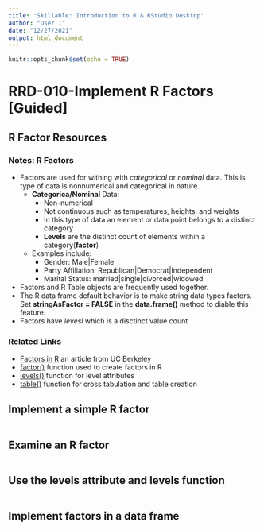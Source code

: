 ```yaml
---
title: 'Skillable: Introduction to R & RStudio Desktop'
author: "User 1"
date: "12/27/2021"
output: html_document
---
```


```r
knitr::opts_chunk$set(echo = TRUE)
```

# RRD-010-Implement R Factors [Guided]
## R Factor Resources
### Notes: R Factors
- Factors are used for withing with *categorical* or *nominal* data. This is type of data is nonnumerical and categorical in nature. 
  - **Categorica/Nominal** Data:
    - Non-numerical
    - Not continuous such as temperatures, heights, and weights
    - In this type of data an element or data point belongs to a distinct category
    - **Levels** are the distinct count of elements within a category(**factor**)
  - Examples include: 
    - Gender: Male|Female
    - Party Affiliation: Republican|Democrat|Independent
    - Marital Status: married|single|divorced|widowed
- Factors and R Table objects are frequently used together. 
- The R data frame default behavior is to make string data types factors. Set **stringAsFactor = FALSE** in the **data.frame()** method to diable this feature.
- Factors have *levesl* which is a disctinct value count

### Related Links
- [Factors in R](https://www.stat.berkeley.edu/~s133/factors.html) an article from UC Berkeley
- [factor()](https://www.rdocumentation.org/packages/base/versions/3.6.2/topics/factor) function used to create factors in R
- [levels()](https://www.rdocumentation.org/packages/base/versions/3.6.2/topics/levels) function for level attributes
- [table()](https://www.rdocumentation.org/packages/base/versions/3.6.2/topics/table) function for cross tabulation and table creation

## Implement a simple R factor
```r




```

## Examine an R factor
```r




```

## Use the levels attribute and levels function
```r





```

## Implement factors in a data frame
```r




```




